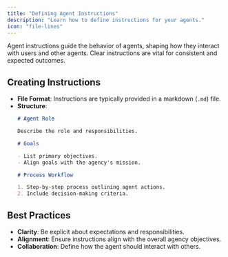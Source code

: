 ```yaml
---
title: "Defining Agent Instructions"
description: "Learn how to define instructions for your agents."
icon: "file-lines"
---
```


Agent instructions guide the behavior of agents, shaping how they interact with users and other agents. Clear instructions are vital for consistent and expected outcomes.

## Creating Instructions

- **File Format**: Instructions are typically provided in a markdown (`.md`) file.
- **Structure**:
  ```markdown
  # Agent Role

  Describe the role and responsibilities.

  # Goals

  - List primary objectives.
  - Align goals with the agency's mission.

  # Process Workflow

  1. Step-by-step process outlining agent actions.
  2. Include decision-making criteria.
  ```

## Best Practices

- **Clarity**: Be explicit about expectations and responsibilities.
- **Alignment**: Ensure instructions align with the overall agency objectives.
- **Collaboration**: Define how the agent should interact with others.
